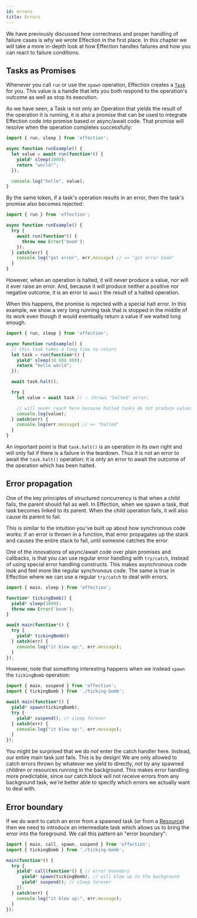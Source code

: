 ```yaml
---
id: errors
title: Errors
---
```


We have previously discussed how correctness and proper handling of failure
cases is why we wrote Effection in the first place. In this chapter we will
take a more in-depth look at how Effection handles failures and how you can
react to failure conditions.

## Tasks as Promises

Whenever you call `run` or use the `spawn` operation, Effection
creates a [`Task`][task] for you. This value is a handle that lets you
both respond to the operation's outcome as well as stop its execution.

As we have seen, a Task is not only an Operation that yields the
result of the operation it is running, it is also a promise that can
be used to integrate Effection code into promise based or async/await
code. That promise will resolve when the operation completes successfully:

``` typescript
import { run, sleep } from 'effection';

async function runExample() {
  let value = await run(function*() {
    yield* sleep(1000);
    return "world!";
  });

  console.log("hello", value);
}
```

By the same token, if a task's operation results in an error, then the
task's promise also becomes rejected:

``` typescript
import { run } from 'effection';

async function runExample() {
  try {
    await run(function*() {
      throw new Error('boom');
    });
  } catch(err) {
    console.log("got error", err.message) // => "got error boom"
  }
}
```

However, when an operation is halted, it will never produce a value,
nor will it ever raise an error. And, because it will produce neither
a positive nor negative outcome, it is an error to `await` the result
of a halted operation.

When  this happens, the promise is rejected with a special halt error.
In this example, we show a very long running task that is stopped in the
middle of its work even though it would eventually return a value if we
waited long enough.

``` typescript
import { run, sleep } from 'effection';

async function runExample() {
  // this task takes a long time to return
  let task = run(function*() {
    yield* sleep(10_000_000);
    return "hello world";
  });

  await task.halt();

  try {
    let value = await task // 💥 throws "halted" error;

    // will never reach here because halted tasks do not produce values
    console.log(value);
  } catch(err) {
    console.log(err.message) // => "halted"
  }
}
```

An important point is that `task.halt()` is an operation in its own
right and will only fail if there is a failure in the teardown. Thus
it is not an error to await the `task.halt()` operation; it is only an
error to await the outcome of the operation which has been halted.

## Error propagation

One of the key principles of structured concurrency is that when a child fails,
the parent should fail as well. In Effection, when we spawn a task, that task
becomes linked to its parent. When the child operation fails, it will
also cause its parent to fail.

This is similar to the intuition you've built up about how synchronous code
works: if an error is thrown in a function, that error propagates up the stack
and causes the entire stack to fail, until someone catches the error.

One of the innovations of async/await code over plain promises and
callbacks, is that you can use regular error handling with
`try/catch`, instead of using special error handling constructs. This
makes asynchronous code look and feel more like regular synchronous
code. The same is true in Effection where we can use a regular `try/catch`
to deal with errors.

``` typescript
import { main, sleep } from 'effection';

function* tickingBomb() {
  yield* sleep(1000);
  throw new Error('boom');
}

await main(function*() {
  try {
    yield* tickingBomb()
  } catch(err) {
    console.log("it blew up:", err.message);
  }
});
```

However, note that something interesting happens when we instead `spawn` the
`tickingBomb` operation:

``` typescript
import { main, suspend } from 'effection';
import { tickingBomb } from './ticking-bomb';

await main(function*() {
  yield* spawn(tickingBomb);
  try {
    yield* suspend(); // sleep forever
  } catch(err) {
    console.log("it blew up:", err.message);
  }
});
```

You might be surprised that we do *not* enter the catch handler here. Instead,
our entire main task just fails. This is by design! We are only allowed to
catch errors thrown by whatever we yield to directly, _not_ by any spawned
children or resources running in the background. This makes error handling more
predictable, since our catch block will not receive errors from any background
task, we're better able to specify which errors we actually want to deal with.

## Error boundary

If we do want to catch an error from a spawned task (or from a [Resource][]) then
we need to introduce an intermediate task which allows us to bring the error into
the foreground. We call this pattern an "error boundary":

``` typescript
import { main, call, spawn, suspend } from 'effection';
import { tickingBomb } from './ticking-bomb';

main(function*() {
  try {
    yield* call(function*() { // error boundary
      yield* spawn(tickingBomb); // will blow up in the background
      yield* suspend(); // sleep forever
    });
  } catch(err) {
    console.log("it blew up:", err.message);
  }
});
```

[Resource]: ./resources
[task]: https://deno.land/x/effection/mod.ts?s=Task
